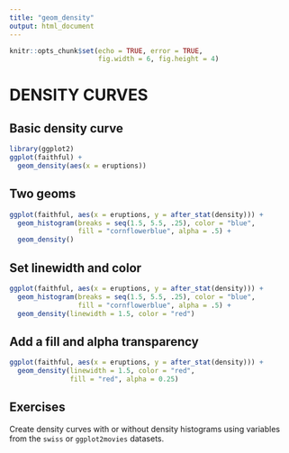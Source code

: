 ```yaml
---
title: "geom_density"
output: html_document
---
```


```r
knitr::opts_chunk$set(echo = TRUE, error = TRUE,
                      fig.width = 6, fig.height = 4)
```

# DENSITY CURVES

## Basic density curve

```r
library(ggplot2)
ggplot(faithful) +
  geom_density(aes(x = eruptions))
```


## Two geoms

```r
ggplot(faithful, aes(x = eruptions, y = after_stat(density))) +
  geom_histogram(breaks = seq(1.5, 5.5, .25), color = "blue",
                 fill = "cornflowerblue", alpha = .5) +
  geom_density()
```


## Set linewidth and color

```r
ggplot(faithful, aes(x = eruptions, y = after_stat(density))) +
  geom_histogram(breaks = seq(1.5, 5.5, .25), color = "blue",
                 fill = "cornflowerblue", alpha = .5) +
  geom_density(linewidth = 1.5, color = "red")
```

## Add a fill and alpha transparency

```r
ggplot(faithful, aes(x = eruptions, y = after_stat(density))) +
  geom_density(linewidth = 1.5, color = "red",
               fill = "red", alpha = 0.25)
```

## Exercises

Create density curves with or without density histograms using variables from the `swiss` or `ggplot2movies` datasets.

